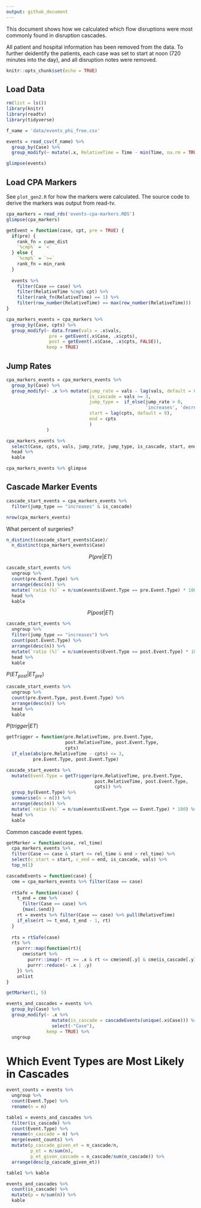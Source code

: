 ```yaml
---
output: github_document
---
```



This document shows how we calculated which flow disruptions were most commonly found in disruption cascades.

All patient and hospital information has been removed from the data. To further deidentify the patients, each case was set to start at noon (720 minutes into the day), and all disruption notes were removed.


```r
knitr::opts_chunk$set(echo = TRUE)
```

## Load Data

```r
rm(list = ls())
library(knitr)
library(readtv)
library(tidyverse)

f_name = 'data/events_phi_free.csv'
```


```r
events = read_csv(f_name) %>% 
  group_by(Case) %>% 
  group_modify(~ mutate(.x, RelativeTime = Time - min(Time, na.rm = TRUE)))

glimpse(events)
```


## Load CPA Markers

See `plot_gen2.R` for how the markers were calculated. The source code to derive the markers was output from read-tv.
```r
cpa_markers = read_rds('events-cpa-markers.RDS')
glimpse(cpa_markers)
```


```r
getEvent = function(case, cpt, pre = TRUE) {
  if(pre) {
    rank_fn = cume_dist
    `%cmp%` = `<`
  } else {
    `%cmp%` = `>=`
    rank_fn = min_rank
  }
  
  events %>% 
    filter(Case == case) %>% 
    filter(RelativeTime %cmp% cpt) %>% 
    filter(rank_fn(RelativeTime) == 1) %>% 
    filter(row_number(RelativeTime) == max(row_number(RelativeTime)))
}
```

```r
cpa_markers_events = cpa_markers %>% 
  group_by(Case, cpts) %>% 
  group_modify(~ data.frame(vals = .x$vals, 
                pre = getEvent(.x$Case, .x$cpts),
                post = getEvent(.x$Case, .x$cpts, FALSE)),
               keep = TRUE)
```


## Jump Rates

```r
cpa_markers_events = cpa_markers_events %>% 
  group_by(Case) %>% 
  group_modify(~ .x %>% mutate(jump_rate = vals - lag(vals, default = 0),
                               is_cascade = vals >= 3,
                               jump_type =  if_else(jump_rate > 0, 
                                                    'increases', 'decreases'),
                               start = lag(cpts, default = 0),
                               end = cpts
                               )
               )
```

```r
cpa_markers_events %>% 
  select(Case, cpts, vals, jump_rate, jump_type, is_cascade, start, end) %>% 
  head %>% 
  kable
```


```r
cpa_markers_events %>% glimpse
```

## Cascade Marker Events

```r
cascade_start_events = cpa_markers_events %>% 
  filter(jump_type == "increases" & is_cascade)

nrow(cpa_markers_events)
```


What percent of surgeries?
```r
n_distinct(cascade_start_events$Case)/
  n_distinct(cpa_markers_events$Case)
```

$$
P(pre|ET)
$$


```r
cascade_start_events %>% 
  ungroup %>% 
  count(pre.Event.Type) %>% 
  arrange(desc(n)) %>% 
  mutate(`ratio (%)` = n/sum(events$Event.Type == pre.Event.Type) * 100) %>% 
  head %>% 
  kable
```


$$
P(post|ET)
$$

```r
cascade_start_events %>% 
  ungroup %>% 
  filter(jump_type == "increases") %>% 
  count(post.Event.Type) %>% 
  arrange(desc(n)) %>% 
  mutate(`ratio (%)` = n/sum(events$Event.Type == post.Event.Type) * 100) %>% 
  head %>% 
  kable
```

$P(ET_{post}|ET_{pre})$

```r
cascade_start_events %>% 
  ungroup %>% 
  count(pre.Event.Type, post.Event.Type) %>% 
  arrange(desc(n)) %>% 
  head %>% 
  kable
```


$P(trigger|ET)$

```r
getTrigger = function(pre.RelativeTime, pre.Event.Type,
                      post.RelativeTime, post.Event.Type,
                      cpts)
  if_else(abs(pre.RelativeTime - cpts) <= 3,
          pre.Event.Type, post.Event.Type)

cascade_start_events %>% 
  mutate(Event.Type = getTrigger(pre.RelativeTime, pre.Event.Type,
                                 post.RelativeTime, post.Event.Type,
                                 cpts)) %>% 
  group_by(Event.Type) %>% 
  summarise(n = n()) %>% 
  arrange(desc(n)) %>% 
  mutate(`ratio (%)` = n/sum(events$Event.Type == Event.Type) * 100) %>% 
  head %>% 
  kable
```

Common cascade event types.

```r
getMarker = function(case, rel_time) 
  cpa_markers_events %>% 
  filter(Case == case & start <= rel_time & end > rel_time) %>% 
  select(c_start = start, c_end = end, is_cascade, vals) %>% 
  top_n(1)

```

```r
cascadeEvents = function(case) {
  cme = cpa_markers_events %>% filter(Case == case)
  
  rtSafe = function(case) {
    t_end = cme %>% 
      filter(Case == case) %>% 
      {max(.$end)}
    rt = events %>% filter(Case == case) %>% pull(RelativeTime)
    if_else(rt >= t_end, t_end - 1, rt)
  }
  
  rts = rtSafe(case)
  rts %>% 
    purrr::map(function(rt){
      cme$start %>% 
        purrr::imap(~ rt >= .x & rt <= cme$end[.y] & cme$is_cascade[.y]) %>% 
        purrr::reduce(~ .x | .y)
    }) %>% 
    unlist
}
```

```r
getMarker(1, 5)
```

```r
events_and_cascades = events %>% 
  group_by(Case) %>% 
  group_modify(~ .x %>% 
                 mutate(is_cascade = cascadeEvents(unique(.x$Case))) %>% 
                 select(-"Case"), 
               keep = TRUE) %>% 
  ungroup
```


# Which Event Types are Most Likely in Cascades

```r
event_counts = events %>% 
  ungroup %>% 
  count(Event.Type) %>% 
  rename(n = n)
```



```r
table1 = events_and_cascades %>% 
  filter(is_cascade) %>% 
  count(Event.Type) %>%
  rename(n_cascade = n) %>% 
  merge(event_counts) %>% 
  mutate(p_cascade_given_et = n_cascade/n,
         p_et = n/sum(n),
         p_et_given_cascade = n_cascade/sum(n_cascade)) %>%    
  arrange(desc(p_cascade_given_et)) 
```

```r
table1 %>% kable
```

```r
events_and_cascades %>% 
  count(is_cascade) %>%
  mutate(p = n/sum(n)) %>% 
  kable
```
